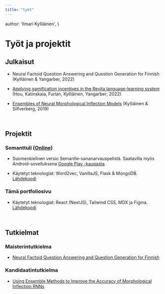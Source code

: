 ```yaml
---
title: "työt"
---
```


  author: 'Ilmari Kylliäinen',
}


# Työt ja projektit


## Julkaisut

* Neural Factoid Question Answering and Question Generation for Finnish (Kylliäinen & Yangarber, 2022)

* [Applying gamification incentives in the Revita language-learning system](http://www.lrec-conf.org/proceedings/lrec2022/workshops/Games/pdf/2022.games-1.2.pdf) (Hou, Katinskaia, Furlan, Kylliäinen, Yangarber; 2022)

* [Ensembles of Neural Morphological Inflection Models](https://aclanthology.org/W19-6132/) (Kylliäinen & Silfverberg, 2019)

<br />

## Projektit

### Semanttuli ([Online](https://semanttuli.herokuapp.com/))

* Suomenkielinen versio Semantle-sananarvauspelistä. Saatavilla myös Android-sovelluksena [Google Play -kaupasta](https://play.google.com/store/apps/details?id=com.herokuapp.semanttuli.twa).

* Käytetyt teknologiat: Word2vec, VanillaJS, Flask & MongoDB. [Lähdekoodi](https://github.com/ilmarikyl/semanttuli)

### Tämä portfoliosivu

* Käytetyt teknologiat: React (NextJS), Tailwind CSS, MDX ja Figma. [Lähdekoodi](https://github.com/ilmarikyl/ilmari)

<br />

## Tutkielmat

### Maisterintutkielma

* [Neural Factoid Question Answering and Question Generation for Finnish](https://helda.helsinki.fi/handle/10138/344973)

### Kandidaatintutkielma

* [Using Ensemble Methods to Improve the Accuracy of Morphological Inflection RNNs](https://github.com/ilmarikyl/ba-thesis/blob/master/thesis_final_version.pdf)


